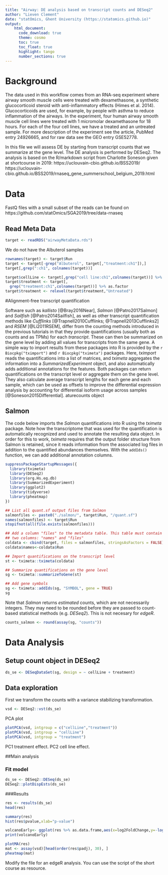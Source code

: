 ```yaml
---
title: "Airway: DE analysis based on transcript counts and DESeq2"
author: "Lieven Clement"
date: "statOmics, Ghent University (https://statomics.github.io)"
output:
    html_document:
      code_download: true
      theme: cosmo
      toc: true
      toc_float: true
      highlight: tango
      number_sections: true
---
```


# Background
The data used in this workflow comes from an RNA-seq experiment where airway smooth muscle cells were treated with dexamethasone, a synthetic glucocorticoid steroid with anti-inflammatory effects (Himes et al. 2014). Glucocorticoids are used, for example, by people with asthma to reduce inflammation of the airways. In the experiment, four human airway smooth muscle cell lines were treated with 1 micromolar dexamethasone for 18 hours. For each of the four cell lines, we have a treated and an untreated sample.
For more description of the experiment see the article, PubMed entry 24926665, and for raw data see the GEO entry GSE52778.

In this file we will assess DE by starting from transcript counts that we summarize at the gene level. The DE analysis is performed by DESeq2.
The analysis is based on the R/markdown script from Charlotte Soneson given at shortcourse in 2019: https://uclouvain-cbio.github.io/BSS2019/
https://uclouvain-cbio.github.io/BSS2019/rnaseq_gene_summerschool_belgium_2019.html

# Data
FastQ files with a small subset of the reads can be found on https://github.com/statOmics/SGA2019/tree/data-rnaseq


## Read Meta Data

```r
target <- readRDS("airwayMetaData.rds")
```

We do not have the Albuterol samples

```r
rownames(target) <- target$Run
target <- target[-grep("Albuterol", target[,"treatment:ch1"]),]
target[,grep(":ch1", colnames(target))]
```

```r
target$cellLine <- target[,grep("cell line:ch1",colnames(target))] %>% as.factor
target$treatment <- target[,
  grep("treatment:ch1",colnames(target))] %>% as.factor
target$treatment <- relevel(target$treatment,"Untreated")
```


#Alignment-free transcript quantification

Software such as *kallisto*
[@Bray2016Near], *Salmon* [@Patro2017Salmon] and *Sailfish*
[@Patro2014Sailfish], as well as other transcript quantification methods like
*Cufflinks* [@Trapnell2010Cufflinks; @Trapnell2013Cufflinks2] and *RSEM*
[@Li2011RSEM], differ from the counting methods introduced in the previous tutorials in that they
provide quantifications (usually both as counts and as TPMs) for each
*transcript*. These can then be summarized on the gene level by adding all
values for transcripts from the same gene. A simple way to import results from
these packages into R is provided by the `r Biocpkg("tximport")` and
`r Biocpkg("tximeta")` packages. Here, *tximport* reads the quantifications into a
list of matrices, and *tximeta* aggregates the information into a
*SummarizedExperiment* object, and also automatically adds additional
annotations for the features. Both packages can return quantifications on the
transcript level or aggregate them on the gene level. They also calculate
average transcript lengths for each gene and each sample, which can be used as
offsets to improve the differential expression analysis by accounting for
differential isoform usage across samples [@Soneson2015Differential].
aturecounts object

## Salmon

The code below imports the *Salmon* quantifications into R using the *tximeta*
package. Note how the transcriptome that was used for the quantification is
automatically recognized and used to annotate the resulting data object. In
order for this to work, *tximeta* requires that the output folder structure from
Salmon is retained, since it reads information from the associated log files in
addition to the quantified abundances themselves. With the `addIds()` function,
we can add additional annotation columns.

```r
suppressPackageStartupMessages({
  library(tximeta)
  library(DESeq2)
  library(org.Hs.eg.db)
  library(SummarizedExperiment)
  library(ggplot2)
  library(tidyverse)
  library(pheatmap)
})

## List all quant.sf output files from Salmon
salmonfiles <- paste0("./salmon/", target$Run, "/quant.sf")
names(salmonfiles) <- target$Run
stopifnot(all(file.exists(salmonfiles)))

## Add a column "files" to the metadata table. This table must contain at least
## two columns: "names" and "files"
coldata <- cbind(target, files = salmonfiles, stringsAsFactors = FALSE)
coldata$names<-coldata$Run

## Import quantifications on the transcript level
st <- tximeta::tximeta(coldata)

## Summarize quantifications on the gene level
sg <- tximeta::summarizeToGene(st)

## Add gene symbols
sg <- tximeta::addIds(sg, "SYMBOL", gene = TRUE)
sg
```

Note that *Salmon* returns *estimated* counts, which are not necessarily
integers. They may need to be rounded before they are passed to count-based
statistical methods (e.g. *DESeq2*).
This is not necesary for *edgeR*.

```r
counts_salmon <- round(assay(sg, "counts"))
```


# Data Analysis
## Setup count object in DESeq2

```r
ds_se <- DESeqDataSet(sg, design = ~ cellLine + treatment)
```




## Data exploration

First we transform the counts with a variance stabilizing transformation.

```r
vsd <- DESeq2::vst(ds_se)
```

PCA plot
```r
plotPCA(vsd, intgroup = c("cellLine","treatment"))
plotPCA(vsd, intgroup = "cellLine")
plotPCA(vsd, intgroup = "treatment")
```

PC1 treatment effect. PC2 cell line effect.

##Main analysis

### Fit model

```r
ds_se <- DESeq2::DESeq(ds_se)
DESeq2::plotDispEsts(ds_se)
```

###Results

```r
res <- results(ds_se)
head(res)
```

```r
summary(res)
hist(res$pvalue,xlab="p-value")

volcanoEarly<- ggplot(res %>% as.data.frame,aes(x=log2FoldChange,y=-log10(pvalue),color=padj<0.05)) + geom_point() + scale_color_manual(values=c("black","red")) + ggtitle(paste("contrast","early"))
print(volcanoEarly)

plotMA(res)
mat <- assay(vsd)[head(order(res$padj), 30), ]
pheatmap(mat)
```

Modify the file for an edgeR analysis.
You can use the script of the short course as resource.
